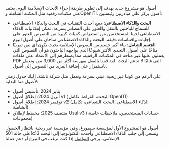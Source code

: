 أصول هو مشروع جديد يهدف إلى تطوير طريقة إجراء الأبحاث الإسلامية اليوم. يعتمد على مكتبات رقمية مثل المكتبة الشاملة وOpenITI. أصول يركز على مبادرتين رئيستين:

- **البحث والذكاء الاصطناعي**: دمج أحدث التقنيات في البحث والذكاء الاصطناعي للسماح للباحثين بالتنقل والعثور على المصادر بسرعة. تمكن إمكانيات الذكاء الاصطناعي لدينا المستخدمين من استعراض كميات كبيرة من النصوص للعثور على إجابات واقتباسات دقيقة. البحث والذكاء الاصطناعي متاحان على أصول اليوم.
- **الجسم الشامل**: بناء أكبر جسم من النصوص الإسلامية بحيث يكون أي نص تقريبًا متاحًا على أصول. التحدي الأكثر شيوعًا الذي يواجهه الباحثون هو أن النصوص التي يعملون عليها غير متاحة في المكتبات الرقمية، مما يضطرهم إلى الاعتماد على ملفات PDF التي غالبًا لا تدعم البحث. لقد قمنا بالفعل بفهرسة أكثر من 3,000 نص ونعمل باستمرار على إضافة المزيد من النصوص إلى أصول.

على الرغم من كوننا غير ربحية، نبني بسرعة ونعمل مثل شركة ناشئة. إليك جدول زمني لأصول منذ البداية:

- يناير 2024: تأسيس أصول
- أبريل 2024: إطلاق أصول v1 (البحث، القراءة، تكامل OpenITI)
- نوفمبر 2024: إطلاق أصول v2 (الذكاء الاصطناعي، البحث الشعاعي، تكامل الشاملة)
- منتصف 2025: مخطط لإطلاق Usul v3 (حسابات المستخدمين، ملاحظات خاصة، مجموعات)

أصول هو المشروع الأول لمؤسسة <a href="https://digitalseem.org" target="_blank">سيمورغ</a>، وهي مؤسسة غير ربحية بانتظار الحصول على حالة 501(c)3 وتسعى إلى جلب الذكاء الاصطناعي وأحدث التكنولوجيا إلى البحث الإسلامي. يرجى <a href="mailto:contact@digitalseem.org" target="_blank">التواصل</a> إذا كنت ترغب في التبرع أو دعم عملنا.

